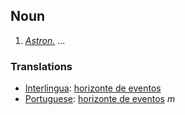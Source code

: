 == Noun ==
# ''[[Astronomy|Astron.]]'' ...
=== Translations ===
*[[Interlingua]]: [[horizonte de eventos]]
*[[Portuguese]]: [[horizonte de eventos]] ''m''